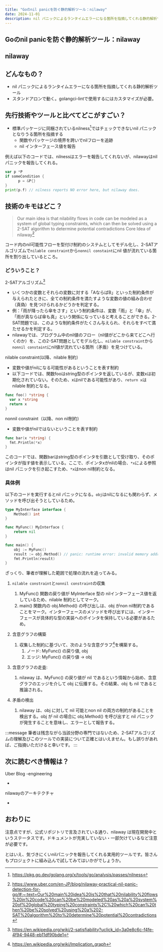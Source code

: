 ```yaml
---
title: "Goのnil panicを防ぐ静的解析ツール：nilaway"
date: 2024-11-01
description: nil パニックによるランタイムエラーになる箇所を指摘してくれる静的解析ツールの紹介
---
```


## Goのnil panicを防ぐ静的解析ツール：nilaway

## nilaway
<ExternalOgp url="https://github.com/uber-go/nilaway"/>

## どんなもの？
- nil パニックによるランタイムエラーになる箇所を指摘してくれる静的解析ツール
- スタンドアロンで動く。golangci-lintで使用するにはカスタマイズが必要。

## 先行技術やツールと比べてどこがすごい？
- 標準パッケージに同梱されているnilness[^1]ではチェックできないnil パニックとなりうる箇所を指摘する
    - 関数やパッケージの境界を跨いでnilフローを追跡
    - nil インターフェース値を報告

例えば以下のコードでは、nilnessはエラーを報告してくれないが、nilawayはnilパニックを報告してくれる。
```go
var p *P
if someCondition {
      p = &P{}
}
print(p.f) // nilness reports NO error here, but nilaway does.
```

## 技術のキモはどこ？
> Our main idea is that nilability flows in code can be modeled as a system of global typing constraints, which can then be solved using a 2-SAT algorithm to determine potential contradictions
Core Idea of nilaway[^2]

コード内のnil可能性フローを型付け制約のシステムとしてモデル化し、2-SATアルゴリズムで`nilable constraint`から`nonnil constaint`にnil 値が流れている箇所を割り出しているところ。

### どういうこと？
2-SATアルゴリズム[^3]
- いくつかの変数とそれらの変数に対する「AならばB」といった制約条件が与えられたときに、全ての制約条件を満たすような変数の値の組み合わせ（真偽）を見つけられるかどうかを判定する。
- 例：「雨が降ったら傘をさす」という制約条件は、変数「雨」と「傘」が、「雨が真ならば傘も真」という関係になっていると考えることができる。2-SAT問題では、このような制約条件がたくさん与えられ、それらをすべて満たせるかを判定する。
- nilawayでは、プログラム中のnil値のフロー（nil値がどこから来てどこへ行くのか）を、この2-SAT問題としてモデル化し、`nilable constraint`から`nonnil constaint`にnil値が流れている箇所（矛盾）を見つけている。

nilable constraint(以降、nilable 制約）
- 変数や値がnilになる可能性があるということを表す制約
- 以下コードでは、関数fooはstring型のポインタを返しているが、変数xは初期化されていない。そのため、xはnilである可能性があり、`return x`はnilable 制約となる。
```go
func foo() *string {
  var x *string
  return x
}
```

nonnil constraint（以降、non nil制約）
- 変数や値がnilではないということを表す制約
```go
func bar(x *string) {
  fmt.Println(*x)
}
```
このコードでは、関数barはstring型のポインタを引数として受け取り、そのポインタが指す値を表示している。ここで、ポインタxがnilの場合、`*x`による参照はnil パニックを引き起こすため、`*x`はnon nil制約となる。

### 具体例
以下のコードを実行するとnil パニックになる。`obj`はnilになるにも関わらず、メソッドを呼び出そうとしているため。
```go
type MyInterface interface {
	Method() int
}

func MyFunc() MyInterface {
	return nil
}

func main() {
	obj := MyFunc()
	result := obj.Method() // panic: runtime error: invalid memory address or nil pointer dereference
	fmt.Println(result)
}
```

ざっくり、筆者が理解した範囲で処理の流れを追ってみる。
1. `nilable constraint`と`nonnil constraint`の収集
    1.   MyFunc() 関数の戻り値が MyInterface 型の nilインターフェース値を返しているため、nilable 制約としてマーク。
    1. main() 関数内の obj.Method() の呼び出しは、obj がnon nil制約であることをマーク。インターフェースのメソッドを呼び出すには、インターフェースが具体的な型の実装へのポインタを保持している必要があるため。
2. 含意グラフの構築
    1.  収集した制約に基づいて、次のような含意グラフ[^4]を構築する。
        1. ノード: MyFunc() の戻り値, obj
        1. エッジ: MyFunc() の戻り値 -> obj

3. 含意グラフの走査:
    1. nilaway は、MyFunc() の戻り値が nil であるという情報から始め、含意グラフのエッジを介して obj に伝播する。その結果、obj も nil であると推論される。
4. 矛盾の検出
    1. nilaway は、obj に対して nil 可能とnon nil の両方の制約があることを検出する。obj が nil の場合に obj.Method() を呼び出すと nil パニックが発生することを意味し、エラーとして報告する。

:::message
筆者は残念ながら当該分野の専門ではないため、2-SATアルゴリズムの理解及びこのツールでの実装について正確とはいえません。もし誤りがあれば、ご指摘いただけると幸いです。
:::

## 次に読むべき情報は？
Uber Blog -engineering
- <ExternalOgp url="https://www.uber.com/en-JP/blog/nilaway-practical-nil-panic-detection-for-go" />

nilawayのアーキテクチャ
- <ExternalOgp url="https://github.com/uber-go/nilaway/wiki" />

## おわりに
注意点ですが、公式リポジトリで言及されている通り、nilaway は現在開発中というステータスです。ドキュメントが充実していない・一部欠けているなど注意が必要です。

とはいえ、気づきにくいnilパニックを報告してくれる実用的ツールです。皆さんもプロジェクトに組み込んで試してみてはいかがでしょうか。



[^1]: https://pkg.go.dev/golang.org/x/tools/go/analysis/passes/nilness
[^2]: https://www.uber.com/en-JP/blog/nilaway-practical-nil-panic-detection-for-go/#:~:text=Our%20main%20idea%20is%20that%20nilability%20flows%20in%20code%20can%20be%20modeled%20as%20a%20system%20of%20global%20typing%20constraints%2C%20which%20can%20then%20be%20solved%20using%20a%202-SAT%20algorithm%20to%20determine%20potential%20contradictions
[^3]: https://en.wikipedia.org/wiki/2-satisfiability?uclick_id=3a0e8c6c-f4fe-4f94-9448-eb11df90bde1
[^4]: https://en.wikipedia.org/wiki/Implication_graph

